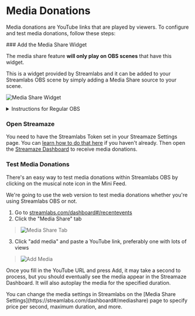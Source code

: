 
# Media Donations

Media donations are YouTube links that are played by viewers. To configure and test media donations, follow these steps:

<Steps>
### Add the Media Share Widget

The media share feature **will only play on OBS scenes** that have this widget.

This is a widget provided by Streamlabs and it can be added to your Streamlabs OBS scene by simply adding a Media Share source to your scene.

![Media Share Widget](/images/streamlabs-obs/media-share-widget.png)

<details>
    <summary>Instructions for Regular OBS</summary>

    <div style={{padding: '8px'}}>
    If you're not using Streamlabs OBS, you can still add a media widget by adding a Browser source. To find the widget URL, go to the [Media Share settings in Streamlabs](https://streamlabs.com/dashboard#/mediashare) and copy the "Widget URL"

    <Callout emoji="🔐">
        This URL should be <b>kept private</b>. We cannot generate a new one for you.
    </Callout>

    Paste the widget URL into the Browser source URL field and click OK to add the widget to your scene.

    ![Browser Source](/images/obs/browser-source.png)
    </div>
</details>

### Open Streamaze

You need to have the Streamlabs Token set in your Streamaze Settings page. You can [learn how to do that here](/connections/streamlabs/token) if you haven't already. Then open the [Streamaze Dashboard](https://streamaze.live/dashboard) to receive media donations.

### Test Media Donations

There's an easy way to test media donations within Streamlabs OBS by clicking on the musical note icon in the Mini Feed.

We're going to use the web version to test media donations whether you're using Streamlabs OBS or not.

1. Go to [streamlabs.com/dashboard#/recentevents](https://streamlabs.com/dashboard#/recentevents)
2. Click the "Media Share" tab
> ![Media Share Tab](/images/streamlabs-obs/web-media-share-tab.png)
3. Click "add media" and paste a YouTube link, preferably one with lots of views
> ![Add Media](/images/streamlabs-obs/web-add-media.png)

Once you fill in the YouTube URL and press Add, it may take a second to process, but you should eventually see the media appear in the Streamaze Dashboard. It will also autoplay the media for the specified duration.

<Callout>
    You can change the media settings in Streamlabs on the [Media Share Settings](https://streamlabs.com/dashboard#/mediashare) page to specify price per second, maximum duration, and more.
</Callout>
</Steps>